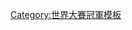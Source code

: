 {{Navbox
|bodyclass=hlist
| name  = 1995年世界大賽冠軍亞特蘭大勇士隊名單
| title = [[亞特蘭大勇士|<span style="color:white;">亞特蘭大勇士</span>]] [[1995年世界大賽|<span style="color:white;">1995年世界大賽</span>]]冠軍名單
| titlestyle = background:#0C2340; color:white; border:2px solid #BA0C2F;
| belowstyle = background:#BA0C2F; color:white; border:2px solid #0C2340;
| list1 = 
*2 [[拉斐爾·貝利亞德]]
*4 [[傑夫·布勞瑟]]
*7 [[德懷特·史密斯]]
*8 [[哈維·羅培茲]]
*9 [[馬奎斯·葛里松]]
*10 [[奇伯·瓊斯]]
*11 [[查理·歐布萊恩]]
*12 [[艾迪·培瑞茲]]
*16 [[麥克·摩德凱]]
*17 [[路易斯·波隆尼亞]]
*18 [[萊恩·克雷斯可]]
*20 [[馬克·藍姆可]]
*23 [[大衛·賈斯提斯]]
*24 [[麥克·戴佛羅]] (國聯冠軍賽MVP)
*26 [[亞歷杭卓·佩尼亞]]
*27 [[弗瑞德·麥葛里夫]]
*29 [[約翰·史摩茲]]
*30 [[艾德·吉歐凡諾拉]]
*31 [[葛瑞格·麥達克斯]]
*33 [[史蒂夫·艾弗瑞]]
*38 [[葛雷格·麥克麥可]]
*43 [[馬克·沃勒斯]]
*47 [[湯姆·葛拉文]] ([[世界大賽最有價值球員獎|世界大賽MVP]])
*50 [[肯特·梅克爾]]
*51 [[小佩卓·波邦]]
*52 [[布萊德·克隆茲]]
| list2 = 總教練 6 [[巴比·考克斯]]
| list3 = 
* 三壘指導教練 22 [[吉米·威廉斯]]
* 板凳教練 26 [[吉姆·畢昌姆]]
* 打擊教練 28 [[克萊倫斯·瓊斯]]
* 一壘指導教練 39 [[派特·柯拉萊斯]]
* 牛棚教練 42 [[內德·約斯特]]
* 投手教練 54 [[李·馬佐恩]]
* 教練 59 [[法蘭克·富爾茲]]
|below = 
* [[1995年美國職棒大聯盟球季|<span style="color:white;">例行賽</span>]]
* [[1995年國家聯盟分區賽|<span style="color:white;">國聯分區賽</span>]]
* [[1995年國家聯盟冠軍賽|<span style="color:white;">國聯冠軍賽</span>]]
}}<noinclude>
[[Category:世界大賽冠軍模板]]
</noinclude>
